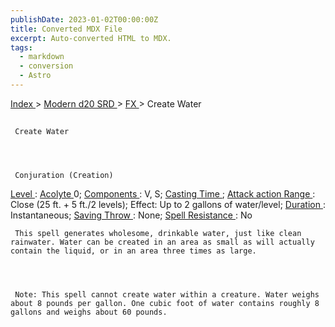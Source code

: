 ```yaml
---
publishDate: 2023-01-02T00:00:00Z
title: Converted MDX File
excerpt: Auto-converted HTML to MDX.
tags:
  - markdown
  - conversion
  - Astro
---
```


[
Index
](-index) >
[
Modern d20 SRD
](modern-d20-srd-index) >
[
FX
](modern-d20-srd-fx-index) > Create Water

##

     Create Water




     Conjuration (Creation)

[
Level
](modern-d20-srd-fx-level)
:
[
Acolyte
](modern-d20-srd-classes-advanced-acolyte)
0;
[
Components
](modern-d20-srd-fx-components)
: V, S;
[
Casting Time
](modern-d20-srd-fx-casting-time)
;
[
Attack action
](modern-d20-srd-combat-attack-actions)
[
Range
](modern-d20-srd-fx-range)
: Close (25 ft. + 5 ft./2 levels); Effect: Up to 2 gallons of water/level;
[
Duration
](modern-d20-srd-fx-duration)
: Instantaneous;
[
Saving Throw
](modern-d20-srd-basics-saving-throws)
: None;
[
Spell Resistance
](modern-d20-srd-special-abilities-spell-resistance)
: No

     This spell generates wholesome, drinkable water, just like clean rainwater. Water can be created in an area as small as will actually contain the liquid, or in an area three times as large.




     Note: This spell cannot create water within a creature. Water weighs about 8 pounds per gallon. One cubic foot of water contains roughly 8 gallons and weighs about 60 pounds.
